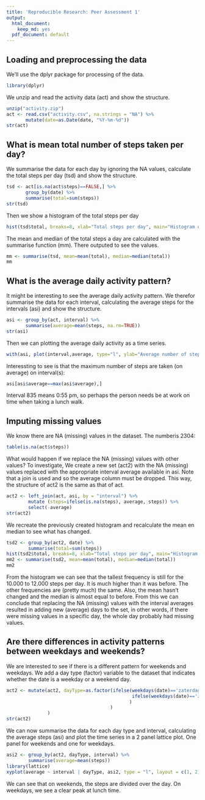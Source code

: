```yaml
---
title: 'Reproducible Research: Peer Assessment 1'
output:
  html_document:
    keep_md: yes
  pdf_document: default
---
```


## Loading and preprocessing the data

We'll use the dplyr package for processing of the data.

```r
library(dplyr)
```

We unzip and read the activity data (act) and show the structure.

```r
unzip("activity.zip")
act <- read.csv("activity.csv", na.strings = "NA") %>%
       mutate(date=as.Date(date, "%Y-%m-%d"))
str(act)
```

## What is mean total number of steps taken per day?

We summarise the data for each day by ignoring the NA values, calculate the total steps per day (tsd) and show the structure.

```r
tsd <- act[is.na(act$steps)==FALSE,] %>%
       group_by(date) %>%
       summarise(total=sum(steps))
str(tsd)
```

Then we show a histogram of the total steps per day
```r
hist(tsd$total, breaks=8, xlab="Total steps per day", main="Histogram of total steps per day")
```

The mean and median of the total steps a day are calculated with the summarise function (mm). There outputed to see the values.
```r
mm <- summarise(tsd, mean=mean(total), median=median(total))
mm
````

## What is the average daily activity pattern?

It might be interesting to see the average daily activity pattern. We therefor summarise the data for each interval, calculating the average steps for the intervals (asi) and show the structure.

```r
asi <- group_by(act, interval) %>% 
       summarise(average=mean(steps, na.rm=TRUE))
str(asi)
```

Then we can plotting the average daily activity as a time series.

```r
with(asi, plot(interval,average, type="l", ylab="Average number of steps", main="Time series for average number of steps per interval"))
```

Interessting to see is that the maximum number of steps are taken (on average) on interval(s):
```r
asi[asi$average==max(asi$average),]
```

Interval 835 means 0:55 pm, so perhaps the person needs be at work on time when taking a lunch walk.

## Imputing missing values

We know there are NA (missing) values in the dataset. The numberis 2304:
```r
table(is.na(act$steps))
```

What would happen if we replace the NA (missing) values with other values? To investigate, We create a new set (act2) with the NA (missing) values replaced with the appropriate interval average available in asi. Note that a join is used and so the average column must be dropped. This way, the structure of act2 is the same as that of act.

```r
act2 <- left_join(act, asi, by = "interval") %>% 
        mutate (steps=ifelse(is.na(steps), average, steps)) %>% 
        select(-average)
str(act2)
```

We recreate the previously created histogram and recalculate the mean en median to see what has changed.

```r
tsd2 <- group_by(act2, date) %>%
        summarise(total=sum(steps))
hist(tsd2$total, breaks=8, xlab="Total steps per day", main="Histogram of total steps per day")
mm2 <- summarise(tsd2, mean=mean(total), median=median(total))
mm2
````

From the histogram we can see that the tallest frequency is still for the 10.000 to 12.000 steps per day. It is much higher than it was before. The other frequencies are (pretty much) the same. Also, the mean hasn't changed and the median is almost equal to before.
From this we can conclude that replacing the NA (missing) values with the interval averages resulted in adding new (average) days to the set, in other words, if there were missing values in a specific day, the whole day probably had missing values.

## Are there differences in activity patterns between weekdays and weekends?

We are interested to see if there is a different pattern for weekends and weekdays. We add a day type (factor) variable  to the dataset that indicates whether the date is a weekday or a weekend day.

```r
act2 <- mutate(act2, dayType=as.factor(ifelse(weekdays(date)=='zaterdag', 'weekend',
                                              ifelse(weekdays(date)=='zondag','weekend', 'weekday')
                                             )
                                      )
               )
str(act2)
```

We can now summarise the data for each day type and interval, calculating the average steps (asi) and plot the time series in a 2 panel lattice plot. One panel for weekends and one for weekdays.

```r
asi2 <- group_by(act2, dayType, interval) %>% 
        summarise(average=mean(steps))
library(lattice)
xyplot(average ~ interval | dayType, asi2, type = "l", layout = c(1, 2), xlab = "Interval", ylab = "Number of steps")
```

We can see that on weekends, the steps are divided over the day. On weekdays, we see a clear peak at lunch time.
